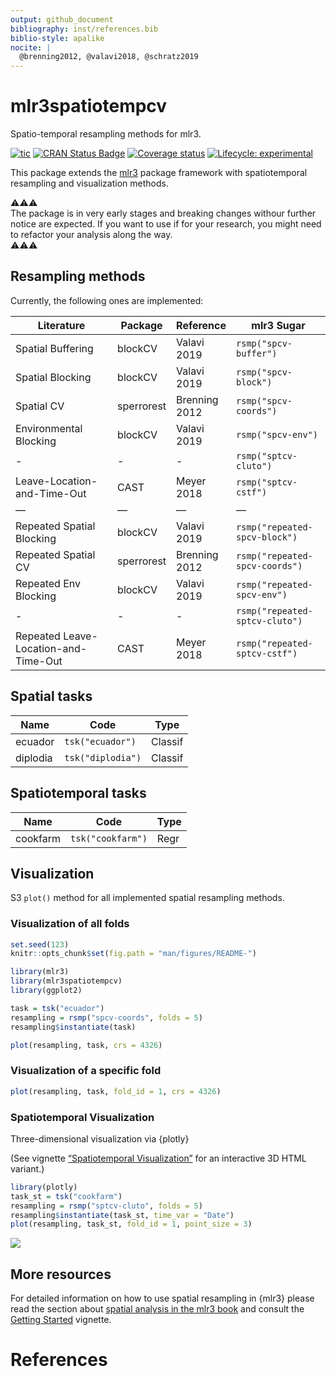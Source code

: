 ```yaml
---
output: github_document
bibliography: inst/references.bib
biblio-style: apalike
nocite: | 
  @brenning2012, @valavi2018, @schratz2019
---
```


# mlr3spatiotempcv

Spatio-temporal resampling methods for mlr3.

<!-- badges: start -->

[![tic](https://github.com/mlr-org/mlr3spatiotempcv/workflows/tic/badge.svg?branch=master)](https://github.com/mlr-org/mlr3spatiotempcv/actions) [![CRAN Status Badge](https://www.r-pkg.org/badges/version-ago/mlr3spatiotempcv)](https://cran.r-project.org/package=mlr3spatiotempcv) [![Coverage status](https://codecov.io/gh/mlr-org/mlr3spatiotempcv/branch/master/graph/badge.svg)](https://codecov.io/github/mlr-org/mlr3spatiotempcv?branch=master) [![Lifecycle: experimental](https://img.shields.io/badge/lifecycle-experimental-orange.svg)](https://www.tidyverse.org/lifecycle/#experimental) <!-- badges: end -->

This package extends the [mlr3](https://github.com/mlr-org/mlr3) package framework with spatiotemporal resampling and visualization methods.

⚠️⚠️⚠️\
The package is in very early stages and breaking changes withour further notice are expected. If you want to use if for your research, you might need to refactor your analysis along the way.\
⚠️⚠️⚠️

## Resampling methods

Currently, the following ones are implemented:

| Literature                           | Package    | Reference     | mlr3 Sugar                     |
|--------------------------------------|------------|---------------|--------------------------------|
| Spatial Buffering                    | blockCV    | Valavi 2019   | `rsmp("spcv-buffer")`          |
| Spatial Blocking                     | blockCV    | Valavi 2019   | `rsmp("spcv-block")`           |
| Spatial CV                           | sperrorest | Brenning 2012 | `rsmp("spcv-coords")`          |
| Environmental Blocking               | blockCV    | Valavi 2019   | `rsmp("spcv-env")`             |
| \-                                   | \-         | \-            | `rsmp("sptcv-cluto")`          |
| Leave-Location-and-Time-Out          | CAST       | Meyer 2018    | `rsmp("sptcv-cstf")`           |
| ---                                  | ---        | ---           | ---                            |
| Repeated Spatial Blocking            | blockCV    | Valavi 2019   | `rsmp("repeated-spcv-block")`  |
| Repeated Spatial CV                  | sperrorest | Brenning 2012 | `rsmp("repeated-spcv-coords")` |
| Repeated Env Blocking                | blockCV    | Valavi 2019   | `rsmp("repeated-spcv-env")`    |
| \-                                   | \-         | \-            | `rsmp("repeated-sptcv-cluto")` |
| Repeated Leave-Location-and-Time-Out | CAST       | Meyer 2018    | `rsmp("repeated-sptcv-cstf")`  |

## Spatial tasks

| Name     | Code              | Type    |
|----------|-------------------|---------|
| ecuador  | `tsk("ecuador")`  | Classif |
| diplodia | `tsk("diplodia")` | Classif |

## Spatiotemporal tasks

| Name     | Code              | Type |
|----------|-------------------|------|
| cookfarm | `tsk("cookfarm")` | Regr |

## Visualization

S3 `plot()` method for all implemented spatial resampling methods.

### Visualization of all folds

```r
set.seed(123)
knitr::opts_chunk$set(fig.path = "man/figures/README-")
```

```r
library(mlr3)
library(mlr3spatiotempcv)
library(ggplot2)

task = tsk("ecuador")
resampling = rsmp("spcv-coords", folds = 5)
resampling$instantiate(task)

plot(resampling, task, crs = 4326)
```

### Visualization of a specific fold

```r
plot(resampling, task, fold_id = 1, crs = 4326)
```

### Spatiotemporal Visualization

Three-dimensional visualization via {plotly}

(See vignette ["Spatiotemporal Visualization"](https://mlr3spatiotempcv.mlr-org.com/articles/spatiotemp-viz.html) for an interactive 3D HTML variant.)

```r
library(plotly)
task_st = tsk("cookfarm")
resampling = rsmp("sptcv-cluto", folds = 5)
resampling$instantiate(task_st, time_var = "Date")
plot(resampling, task_st, fold_id = 1, point_size = 3)
```

![](man/figures/spt-viz.png)

## More resources

For detailed information on how to use spatial resampling in {mlr3} please read the section about [spatial analysis in the mlr3 book](https://mlr3book.mlr-org.com/spatial.html) and consult the [Getting Started](https://mlr3spatiotempcv.mlr-org.com/articles/mlr3spatiotempcv.html) vignette.

# References
